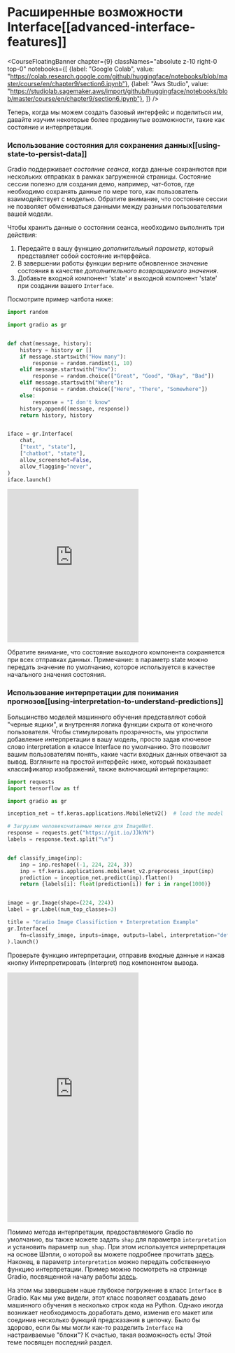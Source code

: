 # Расширенные возможности Interface[[advanced-interface-features]]

<CourseFloatingBanner chapter={9}
  classNames="absolute z-10 right-0 top-0"
  notebooks={[
    {label: "Google Colab", value: "https://colab.research.google.com/github/huggingface/notebooks/blob/master/course/en/chapter9/section6.ipynb"},
    {label: "Aws Studio", value: "https://studiolab.sagemaker.aws/import/github/huggingface/notebooks/blob/master/course/en/chapter9/section6.ipynb"},
]} />

Теперь, когда мы можем создать базовый интерфейс и поделиться им, давайте изучим некоторые более продвинутые возможности, такие как состояние и интерпретации.

### Использование состояния для сохранения данных[[using-state-to-persist-data]]

Gradio поддерживает *состояние сеанса*, когда данные сохраняются при нескольких отправках в рамках
загруженной страницы. Состояние сессии полезно для создания демо, например, чат-ботов, где необходимо
сохранять данные по мере того, как пользователь взаимодействует с моделью. Обратите внимание, что состояние сессии не позволяет обмениваться данными между разными пользователями вашей модели.

Чтобы хранить данные о состоянии сеанса, необходимо выполнить три действия:

1. Передайте в вашу функцию *дополнительный параметр*, который представляет собой состояние интерфейса.
2. В завершении работы функции верните обновленное значение состояния в качестве *дополнительного возвращаемого значения*.
3. Добавьте входной компонент 'state' и выходной компонент 'state' при создании вашего `Interface`.

Посмотрите пример чатбота ниже:

```py
import random

import gradio as gr


def chat(message, history):
    history = history or []
    if message.startswith("How many"):
        response = random.randint(1, 10)
    elif message.startswith("How"):
        response = random.choice(["Great", "Good", "Okay", "Bad"])
    elif message.startswith("Where"):
        response = random.choice(["Here", "There", "Somewhere"])
    else:
        response = "I don't know"
    history.append((message, response))
    return history, history


iface = gr.Interface(
    chat,
    ["text", "state"],
    ["chatbot", "state"],
    allow_screenshot=False,
    allow_flagging="never",
)
iface.launch()
```

<iframe src="https://course-demos-Chatbot-Demo.hf.space" frameBorder="0" height="350" title="Gradio app" class="container p-0 flex-grow space-iframe" allow="accelerometer; ambient-light-sensor; autoplay; battery; camera; document-domain; encrypted-media; fullscreen; geolocation; gyroscope; layout-animations; legacy-image-formats; magnetometer; microphone; midi; oversized-images; payment; picture-in-picture; publickey-credentials-get; sync-xhr; usb; vr ; wake-lock; xr-spatial-tracking" sandbox="allow-forms allow-modals allow-popups allow-popups-to-escape-sandbox allow-same-origin allow-scripts allow-downloads"></iframe>

Обратите внимание, что состояние выходного компонента сохраняется при всех отправках данных.
Примечание: в параметр state можно передать значение по умолчанию,
которое используется в качестве начального значения состояния.

### Использование интерпретации для понимания прогнозов[[using-interpretation-to-understand-predictions]]

Большинство моделей машинного обучения представляют собой "черные ящики", и внутренняя логика функции скрыта от конечного пользователя. Чтобы стимулировать прозрачность, мы упростили добавление интерпретации в вашу модель, просто задав ключевое слово interpretation в классе Interface по умолчанию. Это позволит вашим пользователям понять, какие части входных данных отвечают за вывод. Взгляните на простой интерфейс ниже, который показывает классификатор изображений, также включающий интерпретацию:

```py
import requests
import tensorflow as tf

import gradio as gr

inception_net = tf.keras.applications.MobileNetV2()  # load the model

# Загрузим человекочитаемые метки для ImageNet.
response = requests.get("https://git.io/JJkYN")
labels = response.text.split("\n")


def classify_image(inp):
    inp = inp.reshape((-1, 224, 224, 3))
    inp = tf.keras.applications.mobilenet_v2.preprocess_input(inp)
    prediction = inception_net.predict(inp).flatten()
    return {labels[i]: float(prediction[i]) for i in range(1000)}


image = gr.Image(shape=(224, 224))
label = gr.Label(num_top_classes=3)

title = "Gradio Image Classifiction + Interpretation Example"
gr.Interface(
    fn=classify_image, inputs=image, outputs=label, interpretation="default", title=title
).launch()
```

Проверьте функцию интерпретации, отправив входные данные и нажав кнопку Интерпретировать (Interpret) под компонентом вывода.

<iframe src="https://course-demos-gradio-image-interpretation.hf.space" frameBorder="0" height="570" title="Gradio app" class="container p-0 flex-grow space-iframe" allow="accelerometer; ambient-light-sensor; autoplay; battery; camera; document-domain; encrypted-media; fullscreen; geolocation; gyroscope; layout-animations; legacy-image-formats; magnetometer; microphone; midi; oversized-images; payment; picture-in-picture; publickey-credentials-get; sync-xhr; usb; vr ; wake-lock; xr-spatial-tracking" sandbox="allow-forms allow-modals allow-popups allow-popups-to-escape-sandbox allow-same-origin allow-scripts allow-downloads"></iframe>

Помимо метода интерпретации, предоставляемого Gradio по умолчанию, вы также можете задать `shap` для параметра `interpretation` и установить параметр `num_shap`. При этом используется интерпретация на основе Шэпли, о которой вы можете подробнее прочитать [здесь](https://christophm.github.io/interpretable-ml-book/shap.html). Наконец, в параметр `interpretation` можно передать собственную функцию интерпретации. Пример можно посмотреть на странице Gradio, посвященной началу работы [здесь](https://gradio.app/getting_started/).

На этом мы завершаем наше глубокое погружение в класс `Interface` в Gradio. Как мы уже видели, этот класс позволяет создавать демо машинного обучения в несколько строк кода на Python. Однако иногда возникает необходимость доработать демо, изменив его макет или соединив несколько функций предсказания в цепочку. Было бы здорово, если бы мы могли как-то разделить `Interface` на настраиваемые "блоки"? К счастью, такая возможность есть! Этой теме посвящен последний раздел.